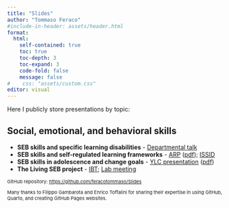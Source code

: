 ```yaml
---
title: "Slides"
author: "Tommaso Feraco"
#include-in-header: assets/header.html
format: 
  html:
    self-contained: true
    toc: true   
    toc-depth: 3 
    toc-expand: 3 
    code-fold: false 
    message: false
#    css: "assets/custom.css"
editor: visual
---
```


Here I publicly store presentations by topic:

## Social, emotional, and behavioral skills

-   **SEB skills and specific learning disabilities** - [Departmental talk](https://feracotommaso.github.io/Slides/SEB_SLD/SebSldPresentation2.html){target="_blank"}
-   **SEB skills and self-regulated learning frameworks** - [ARP](https://feracotommaso.github.io/Slides/SEB_SRL/ARP_seb_srl_slides.html) ([pdf](https://feracotommaso.github.io/Slides/SEB_SRL/ARP_seb_srl_slides.pdf)); [ISSID](https://feracotommaso.github.io/Slides/SEB_SRL/ISSID/ISSID_seb_srl_slides.html)
-   **SEB skills in adolescence and change goals** - [YLC presentation](https://feracotommaso.github.io/Slides/YLC/YLC_slides.html) ([pdf](https://feracotommaso.github.io/Slides/YLC/YLC_slides.pdf))
-   **The Living SEB project** - [IBT](https://feracotommaso.github.io/living_SEB_review/slides/IBTcolloquium/IBTcolloquium.html#/title-slide); [Lab meeting](https://feracotommaso.github.io/living_SEB_review/slides/labMeeting/LabMeetingLMA.html)

::: {style="font-size:11px;"}
GitHub repository: <https://github.com/feracotommaso/Slides>

Many thanks to Filippo Gambarota and Enrico Toffalini for sharing their expertise in using GitHub, Quarto, and creating GitHub Pages websites.
:::
